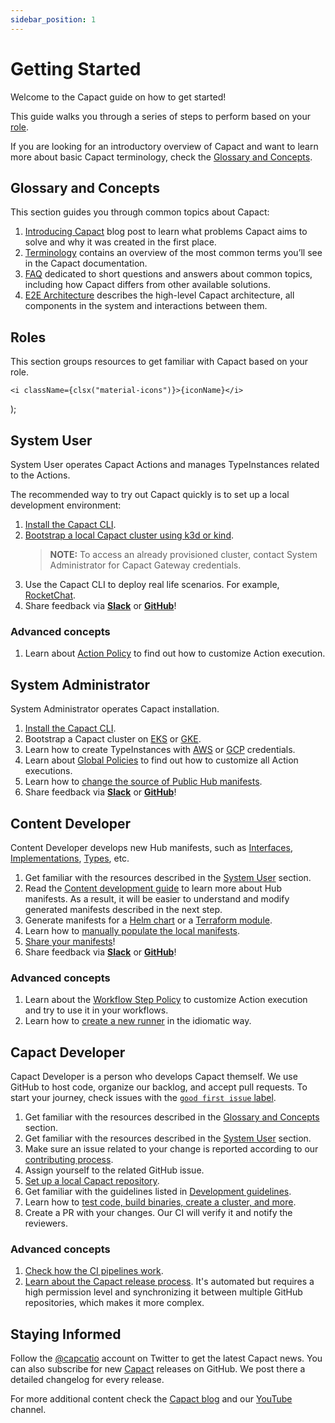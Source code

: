 ```yaml
---
sidebar_position: 1
---
```


# Getting Started

Welcome to the Capact guide on how to get started!

This guide walks you through a series of steps to perform based on your [role](/community/user-profiles#profiles).

If you are looking for an introductory overview of Capact and want to learn more about basic Capact terminology, check the [Glossary and Concepts](#glossary-and-concepts).

## Glossary and Concepts

This section guides you through common topics about Capact:

1. [Introducing Capact](/blog/introducing-capact) blog post to learn what problems Capact aims to solve and why it was created in the first place.
2. [Terminology](./terminology.md) contains an overview of the most common terms you’ll see in the Capact documentation.
3. [FAQ](./faq.md) dedicated to short questions and answers about common topics, including how Capact differs from other available solutions.
4. [E2E Architecture](./architecture/e2e-architecture.md) describes the high-level Capact architecture, all components in the system and interactions between them.

## Roles

This section groups resources to get familiar with Capact based on your role.


	<i className={clsx("material-icons")}>{iconName}</i>
);

## <Icon iconName="people" /> System User

System User operates Capact Actions and manages TypeInstances related to the Actions.

The recommended way to try out Capact quickly is to set up a local development environment:

1. [Install the Capact CLI](./cli/getting-started.mdx).
2. [Bootstrap a local Capact cluster using k3d or kind](./installation/local.mdx).
    >**NOTE:** To access an already provisioned cluster, contact System Administrator for Capact Gateway credentials.
3. Use the Capact CLI to deploy real life scenarios. For example, [RocketChat](./example/rocketchat-installation.md).
4. Share feedback via [**Slack**](/slack) or [**GitHub**](https://github.com/capactio/capact/issues)!

### Advanced concepts

1. Learn about [Action Policy](./feature/policies/action-policy.md) to find out how to customize Action execution.

## <Icon iconName="admin_panel_settings" /> System Administrator

System Administrator operates Capact installation.

1. [Install the Capact CLI](./cli/getting-started.mdx).
2. Bootstrap a Capact cluster on [EKS](./installation/aws-eks.md) or [GKE](./installation/gcp-gke.md).
3. Learn how to create TypeInstances with [AWS](./example/typeinstances.md#aws-credentials) or [GCP](./example/typeinstances.md#gcp-service-account) credentials.
4. Learn about [Global Policies](./feature/policies/action-policy.md) to find out how to customize all Action executions.
5. Learn how to [change the source of Public Hub manifests](./example/public-hub-content.mdx#change-the-hub-manifest-source).
6. Share feedback via [**Slack**](/slack) or [**GitHub**](https://github.com/capactio/capact/issues)!

## <Icon iconName="file_copy" /> Content Developer

Content Developer develops new Hub manifests, such as [Interfaces](https://github.com/capactio/capact/tree/main/ocf-spec/0.0.1/README.md#interface), [Implementations](https://github.com/capactio/capact/tree/main/ocf-spec/0.0.1/README.md#implementation), [Types](https://github.com/capactio/capact/tree/main/ocf-spec/0.0.1/README.md#type), etc.

1. Get familiar with the resources described in the [System User](#system-user) section.
2. Read the [Content development guide](./content-development/guide.md) to learn more about Hub manifests. As a result, it will be easier to understand and modify generated manifests described in the next step.
3. Generate manifests for a [Helm chart](./content-development/generating.md#generating-helm-implementation) or a [Terraform module](./content-development/generating.md#generating-terraform-implementation).
5. Learn how to [manually populate the local manifests](./example/public-hub-content.mdx#populate-the-manifests-into-hub).
7. [Share your manifests](./example/public-hub-content.mdx#submit-manifest-to-the-community-repository)!
6. Share feedback via [**Slack**](/slack) or [**GitHub**](https://github.com/capactio/capact/issues)!

### Advanced concepts

1. Learn about the [Workflow Step Policy](./feature/policies/workflow-step-policy.md) to customize Action execution and try to use it in your workflows.
2. Learn how to [create a new runner](./architecture/runner.md#development) in the idiomatic way.

## <Icon iconName="memory" /> Capact Developer

Capact Developer is a person who develops Capact themself. We use GitHub to host code, organize our backlog, and accept pull requests. To start your journey, check issues with the [`good first issue` label](https://github.com/capactio/capact/labels/good%20first%20issue).

1. Get familiar with the resources described in the [Glossary and Concepts](#glossary-and-concepts) section.
2. Get familiar with the resources described in the [System User](#system-user) section.
3. Make sure an issue related to your change is reported according to our [contributing process](/community/contributing#create-a-pull-request).
4. Assign yourself to the related GitHub issue.
3. [Set up a local Capact repository](/community/development/git-workflow).
4. Get familiar with the guidelines listed in [Development guidelines](/community/development/development-guidelines).
5. Learn how to [test code, build binaries, create a cluster, and more](/community/development/development-guide).
9. Create a PR with your changes. Our CI will verify it and notify the reviewers.

### Advanced concepts

1. [Check how the CI pipelines work](/community/development/ci).
2. [Learn about the Capact release process](/community/release). It's automated but requires a high permission level and synchronizing it between multiple GitHub repositories, which makes it more complex.

## <Icon iconName="notifications_active" /> Staying Informed

Follow the [@capcatio](https://twitter.com/capactio) account on Twitter to get the latest Capact news. You can also subscribe for new [Capact](https://github.com/capactio/capact) releases on GitHub. We post there a detailed changelog for every release.

For more additional content check the [Capact blog](/blog) and our [YouTube](https://www.youtube.com/channel/UCajXtDttqVuZ_Bl7M3_qA8w) channel.
